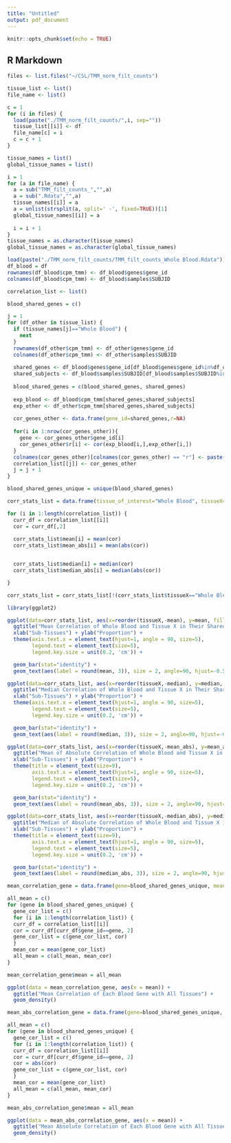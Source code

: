 ```yaml
---
title: "Untitled"
output: pdf_document
---
```


```r
knitr::opts_chunk$set(echo = TRUE)
```

## R Markdown


 

```r
files <- list.files("~/CSL/TMM_norm_filt_counts")
```

```r
tissue_list <- list()
file_name <- list()

c = 1
for (i in files) {
  load(paste("./TMM_norm_filt_counts/",i, sep=""))
  tissue_list[[i]] <- df
  file_name[c] = i
  c = c + 1
}
```

```r
tissue_names = list()
global_tissue_names = list()

i = 1
for (a in file_name) {
  a = sub("TMM_filt_counts_","",a)
  a = sub(".Rdata","",a)
  tissue_names[[i]] = a
  a = unlist(strsplit(a, split=' -', fixed=TRUE))[1]
  global_tissue_names[[i]] = a
  
  i = i + 1
}
tissue_names = as.character(tissue_names)
global_tissue_names = as.character(global_tissue_names)

```

```r
load(paste("./TMM_norm_filt_counts/TMM_filt_counts_Whole Blood.Rdata"))
df_blood = df
rownames(df_blood$cpm_tmm) <- df_blood$genes$gene_id 
colnames(df_blood$cpm_tmm) <- df_blood$samples$SUBJID
```




```r
correlation_list <- list()

blood_shared_genes = c()

j = 1
for (df_other in tissue_list) {
  if (tissue_names[j]=="Whole Blood") {
    next
  }
  rownames(df_other$cpm_tmm) <- df_other$genes$gene_id 
  colnames(df_other$cpm_tmm) <- df_other$samples$SUBJID 
    
  shared_genes <- df_blood$genes$gene_id[df_blood$genes$gene_id%in%df_other$genes$gene_id] 
  shared_subjects <- df_blood$samples$SUBJID[df_blood$samples$SUBJID%in%df_other$samples$SUBJID]
  
  blood_shared_genes = c(blood_shared_genes, shared_genes)
    
  exp_blood <- df_blood$cpm_tmm[shared_genes,shared_subjects] 
  exp_other <- df_other$cpm_tmm[shared_genes,shared_subjects] 
  
  cor_genes_other <- data.frame(gene_id=shared_genes,r=NA) 
  
  for(i in 1:nrow(cor_genes_other)){ 
    gene <- cor_genes_other$gene_id[i] 
    cor_genes_other$r[i] <- cor(exp_blood[i,],exp_other[i,]) 
  } 
  colnames(cor_genes_other)[colnames(cor_genes_other) == "r"] <- paste("r","TMM_filt_counts_Whole Blood.Rdata", file_name[j], sep=" ")
  correlation_list[[j]] <- cor_genes_other
  j = j + 1
}


```

```r
blood_shared_genes_unique = unique(blood_shared_genes)
```






```r
corr_stats_list = data.frame(tissue_of_interest="Whole Blood", tissueX=tissue_names, global_tissue = global_tissue_names, median=NA, median_abs=NA, mean=NA, mean_abs=NA)

for (i in 1:length(correlation_list)) {
  curr_df = correlation_list[[i]]
  cor = curr_df[,2]
  
  corr_stats_list$mean[i] = mean(cor)
  corr_stats_list$mean_abs[i] = mean(abs(cor))


  corr_stats_list$median[i] = median(cor)
  corr_stats_list$median_abs[i] = median(abs(cor))

}
```

```r
corr_stats_list = corr_stats_list[!(corr_stats_list$tissueX=="Whole Blood"),]
```


```r
library(ggplot2)

```

```r
ggplot(data=corr_stats_list, aes(x=reorder(tissueX,-mean), y=mean, fill = global_tissue)) +
  ggtitle("Mean Correlation of Whole Blood and Tissue X in Their Shared Genes") + 
  xlab("Sub-Tissues") + ylab("Proportion") +
  theme(axis.text.x = element_text(hjust=1, angle = 90, size=5),
        legend.text = element_text(size=5),
        legend.key.size = unit(0.2, 'cm')) +

  geom_bar(stat="identity") +
  geom_text(aes(label = round(mean, 3)), size = 2, angle=90, hjust=-0.5)

```


```r
ggplot(data=corr_stats_list, aes(x=reorder(tissueX,-median), y=median, fill = global_tissue)) +
  ggtitle("Median Correlation of Whole Blood and Tissue X in Their Shared Genes") + 
  xlab("Sub-Tissues") + ylab("Proportion") +
  theme(axis.text.x = element_text(hjust=1, angle = 90, size=5),
        legend.text = element_text(size=5),
        legend.key.size = unit(0.2, 'cm')) +

  geom_bar(stat="identity") +
  geom_text(aes(label = round(median, 3)), size = 2, angle=90, hjust=-0.5)

```


```r
ggplot(data=corr_stats_list, aes(x=reorder(tissueX,-mean_abs), y=mean_abs, fill = global_tissue)) +
  ggtitle("Mean of Absolute Correlation of Whole Blood and Tissue X in Their Shared Genes") + 
  xlab("Sub-Tissues") + ylab("Proportion") +
  theme(title = element_text(size=9),
        axis.text.x = element_text(hjust=1, angle = 90, size=5),
        legend.text = element_text(size=5),
        legend.key.size = unit(0.2, 'cm')) +

  geom_bar(stat="identity") +
  geom_text(aes(label = round(mean_abs, 3)), size = 2, angle=90, hjust=-0.5)

```
```r
ggplot(data=corr_stats_list, aes(x=reorder(tissueX,-median_abs), y=median_abs, fill = global_tissue)) +
  ggtitle("Median of Absolute Correlation of Whole Blood and Tissue X in Their Shared Genes") + 
  xlab("Sub-Tissues") + ylab("Proportion") +
  theme(title = element_text(size=9),
        axis.text.x = element_text(hjust=1, angle = 90, size=5),
        legend.text = element_text(size=5),
        legend.key.size = unit(0.2, 'cm')) +

  geom_bar(stat="identity") +
  geom_text(aes(label = round(median_abs, 3)), size = 2, angle=90, hjust=-0.5)

```
```r
mean_correlation_gene = data.frame(gene=blood_shared_genes_unique, mean=NA)
```


```r
all_mean = c()
for (gene in blood_shared_genes_unique) {
  gene_cor_list = c()
  for (i in 1:length(correlation_list)) {
  curr_df = correlation_list[[i]]
  cor = curr_df[curr_df$gene_id==gene, 2]
  gene_cor_list = c(gene_cor_list, cor)
  }
  mean_cor = mean(gene_cor_list)
  all_mean = c(all_mean, mean_cor)
}

mean_correlation_gene$mean = all_mean

```

```r
ggplot(data = mean_correlation_gene, aes(x = mean)) + 
  ggtitle("Mean Correlation of Each Blood Gene with All Tissues") + 
  geom_density()
```
```r
mean_abs_correlation_gene = data.frame(gene=blood_shared_genes_unique, mean=NA)
```


```r
all_mean = c()
for (gene in blood_shared_genes_unique) {
  gene_cor_list = c()
  for (i in 1:length(correlation_list)) {
  curr_df = correlation_list[[i]]
  cor = curr_df[curr_df$gene_id==gene, 2]
  cor = abs(cor)
  gene_cor_list = c(gene_cor_list, cor)
  }
  mean_cor = mean(gene_cor_list)
  all_mean = c(all_mean, mean_cor)
}

mean_abs_correlation_gene$mean = all_mean

```

```r
ggplot(data = mean_abs_correlation_gene, aes(x = mean)) + 
  ggtitle("Mean Absolute Correlation of Each Blood Gene with All Tissues") + 
  geom_density()
```


